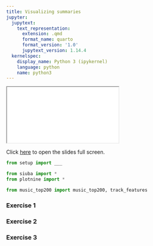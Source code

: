 ```yaml
---
title: Visualizing summaries
jupyter:
  jupytext:
    text_representation:
      extension: .qmd
      format_name: quarto
      format_version: '1.0'
      jupytext_version: 1.14.4
  kernelspec:
    display_name: Python 3 (ipykernel)
    language: python
    name: python3
---
```



```{=html}
<iframe class="slide-deck" src="../slides/03c-slides.html"></iframe>
```

Click [here](../slides/03c-slides.qmd) to open the slides full screen.


```python
from setup import ___

from siuba import *
from plotnine import *

from music_top200 import music_top200, track_features
```


### Exercise 1

### Exercise 2

### Exercise 3
